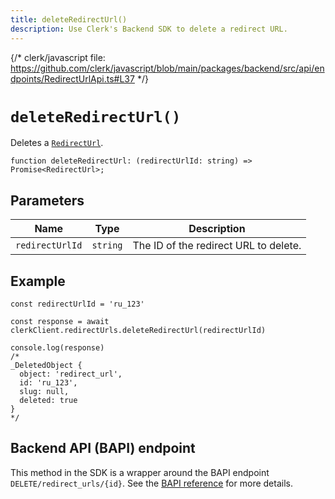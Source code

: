 ```yaml
---
title: deleteRedirectUrl()
description: Use Clerk's Backend SDK to delete a redirect URL.
---
```


{/* clerk/javascript file: https://github.com/clerk/javascript/blob/main/packages/backend/src/api/endpoints/RedirectUrlApi.ts#L37 */}

# `deleteRedirectUrl()`

Deletes a [`RedirectUrl`](/docs/references/backend/types/backend-redirect-url).

```tsx {{ prettier: false }}
function deleteRedirectUrl: (redirectUrlId: string) => Promise<RedirectUrl>;
```

## Parameters

| Name | Type | Description |
| - | - | - |
| `redirectUrlId` | `string` | The ID of the redirect URL to delete. |

## Example

```tsx
const redirectUrlId = 'ru_123'

const response = await clerkClient.redirectUrls.deleteRedirectUrl(redirectUrlId)

console.log(response)
/*
_DeletedObject {
  object: 'redirect_url',
  id: 'ru_123',
  slug: null,
  deleted: true
}
*/
```

## Backend API (BAPI) endpoint

This method in the SDK is a wrapper around the BAPI endpoint `DELETE/redirect_urls/{id}`. See the [BAPI reference](https://clerk.com/docs/reference/backend-api/tag/Redirect-URLs#operation/DeleteRedirectURL) for more details.

